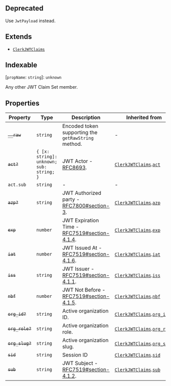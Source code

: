 ## Deprecated

Use `JwtPayload` instead.

## Extends

- [`ClerkJWTClaims`](clerk-jwt-claims.mdx)

## Indexable

\[`propName`: `string`\]: `unknown`

Any other JWT Claim Set member.

## Properties

| Property                              | Type                                                  | Description                                                                                       | Inherited from                                                                       |
| ------------------------------------- | ----------------------------------------------------- | ------------------------------------------------------------------------------------------------- | ------------------------------------------------------------------------------------ |
| <a id="__raw"></a> ~~`__raw`~~        | `string`                                              | Encoded token supporting the `getRawString` method.                                               | -                                                                                    |
| <a id="act"></a> ~~`act?`~~           | <code>\{ [x: string]: unknown; sub: string; \}</code> | JWT Actor - [RFC8693](https://www.rfc-editor.org/rfc/rfc8693.html#name-act-actor-claim).          | [`ClerkJWTClaims`](clerk-jwt-claims.mdx).[`act`](clerk-jwt-claims.mdx#act)           |
| `act.sub`                             | `string`                                              | -                                                                                                 | -                                                                                    |
| <a id="azp"></a> ~~`azp?`~~           | `string`                                              | JWT Authorized party - [RFC7800#section-3](https://tools.ietf.org/html/rfc7800#section-3).        | [`ClerkJWTClaims`](clerk-jwt-claims.mdx).[`azp`](clerk-jwt-claims.mdx#azp)           |
| <a id="exp"></a> ~~`exp`~~            | `number`                                              | JWT Expiration Time - [RFC7519#section-4.1.4](https://tools.ietf.org/html/rfc7519#section-4.1.4). | [`ClerkJWTClaims`](clerk-jwt-claims.mdx).[`exp`](clerk-jwt-claims.mdx#exp)           |
| <a id="iat"></a> ~~`iat`~~            | `number`                                              | JWT Issued At - [RFC7519#section-4.1.6](https://tools.ietf.org/html/rfc7519#section-4.1.6).       | [`ClerkJWTClaims`](clerk-jwt-claims.mdx).[`iat`](clerk-jwt-claims.mdx#iat)           |
| <a id="iss"></a> ~~`iss`~~            | `string`                                              | JWT Issuer - [RFC7519#section-4.1.1](https://tools.ietf.org/html/rfc7519#section-4.1.1).          | [`ClerkJWTClaims`](clerk-jwt-claims.mdx).[`iss`](clerk-jwt-claims.mdx#iss)           |
| <a id="nbf"></a> ~~`nbf`~~            | `number`                                              | JWT Not Before - [RFC7519#section-4.1.5](https://tools.ietf.org/html/rfc7519#section-4.1.5).      | [`ClerkJWTClaims`](clerk-jwt-claims.mdx).[`nbf`](clerk-jwt-claims.mdx#nbf)           |
| <a id="org_id"></a> ~~`org_id?`~~     | `string`                                              | Active organization ID.                                                                           | [`ClerkJWTClaims`](clerk-jwt-claims.mdx).[`org_id`](clerk-jwt-claims.mdx#org_id)     |
| <a id="org_role"></a> ~~`org_role?`~~ | `string`                                              | Active organization role.                                                                         | [`ClerkJWTClaims`](clerk-jwt-claims.mdx).[`org_role`](clerk-jwt-claims.mdx#org_role) |
| <a id="org_slug"></a> ~~`org_slug?`~~ | `string`                                              | Active organization slug.                                                                         | [`ClerkJWTClaims`](clerk-jwt-claims.mdx).[`org_slug`](clerk-jwt-claims.mdx#org_slug) |
| <a id="sid"></a> ~~`sid`~~            | `string`                                              | Session ID                                                                                        | [`ClerkJWTClaims`](clerk-jwt-claims.mdx).[`sid`](clerk-jwt-claims.mdx#sid)           |
| <a id="sub"></a> ~~`sub`~~            | `string`                                              | JWT Subject - [RFC7519#section-4.1.2](https://tools.ietf.org/html/rfc7519#section-4.1.2).         | [`ClerkJWTClaims`](clerk-jwt-claims.mdx).[`sub`](clerk-jwt-claims.mdx#sub)           |
